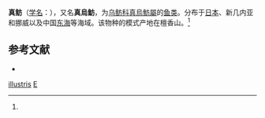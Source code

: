 {{Speciesbox 
| taxon = Eumegistus illustris
| status = NE
| status_system = IUCN3.1
| authority = Jordan et Jordan, 1922<ref name='id7349'>{{cite web| url =http://www.bioinfo.cn/db05/BjdwSpecies.php?action=view&id=7349| title =真鲂| work =中国动物物种编目数据库| publisher =中国科学院微生物研究所| author =中国科学院动物研究所| accessdate =2009-04-16| deadurl =yes| archiveurl =https://web.archive.org/web/20160305070407/http://www.bioinfo.cn/db05/BjdwSpecies.php?action=view&id=7349| archivedate =2016-03-05}}</ref>
}}

'''真鲂'''（[[学名|学名]]：{{lang|la|''Eumegistus illustris''}}），又名'''真烏魴'''，为[[乌鲂科|乌鲂科]][[真烏魴屬|真烏魴屬]]的[[鱼类|鱼类]]。分布于[[日本|日本]]、新几内亚和挪威以及中国[[东海|东海]]等海域。该物种的模式产地在檀香山。<ref name='id7349'/>

== 参考文献 ==
{{reflist}}
* {{TaiBNET| zh=真烏魴 | id=381458 | binomial=Eumegistus illustris | authority=Jordan & Jordan, 1922 | var= | accessdate=2013-01-24}}

{{Taxonbar|from=Q1042323}}

[[Category:真烏魴屬|illustris]]
[[Category:1922年描述的魚類|E]]